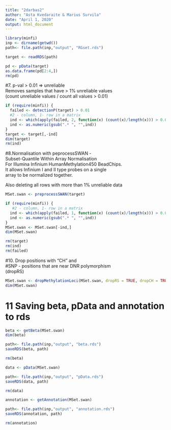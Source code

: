 ```yaml
---
title: "2darbas2"
author: "Asta Kvedaraite & Marius Survila"
date: "April 1, 2020"
output: html_document
---
```


```r
library(minfi)
inp <- dirname(getwd())
path<- file.path(inp,"output", "RGset.rds")

target <- readRDS(path)

pd <- pData(target)
as.data.frame(pd[2:4,])
rm(pd)
```

#7. p-val > 0.01 => unreliable\
Removes samples that have > 1%  unreliable values\
(count unreliable values / count all values > 0.01)
```r

if (require(minfi)) {
  failed <- detectionP(target) > 0.01
  #2 - column, 1- row in a matrix
  ind <- which(apply(failed, 2, function(x) (count(x)/length(x))) > 0.01)
  ind <- as.numeric(gsub(".* ", "",ind))
}
target <- target[,-ind]
dim(target)
rm(ind)
```

#8.Normalisation with peprocessSWAN - \
Subset-Quantile Within Array Normalisation \
For Illumina Infinium HumanMethylation450 BeadChips.\
It allows Infinium I and II type probes on a single\
array to be normalized together.\

Also deleting all rows with more than 1% unreliable data
```r
MSet.swan <- preprocessSWAN(target)

if (require(minfi)) {
   #2 - column, 1- row in a matrix
  ind <- which(apply(failed, 1, function(x) (count(x)/length(x))) > 0.01)
  ind <- as.numeric(gsub(".* ", "",ind))
}
MSet.swan <- MSet.swan[-ind,]
dim(MSet.swan)

rm(target)
rm(ind)
rm(failed)
```

#10. Drop positions with "CH" and \
#SNP - positions that are near DNR polymorphism\
(dropRS)

```r
MSet.swan <- dropMethylationLoci(MSet.swan, dropRS = TRUE, dropCH = TRUE)
dim(MSet.swan)

```

# 11 Saving beta, pData and annotation to rds
```r
beta <- getBeta(MSet.swan)
dim(beta)

path<- file.path(inp,"output", "beta.rds")
saveRDS(beta, path)

rm(beta)

data <- pData(MSet.swan)

path<- file.path(inp,"output", "pData.rds")
saveRDS(data, path)

rm(data)

annotation <- getAnnotation(MSet.swan)

path<- file.path(inp,"output", "annotation.rds")
saveRDS(annotation, path)

rm(annotation)

```